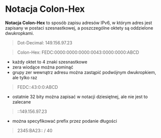 # Notacja Colon-Hex

**Notacja Colon-Hex** to sposób zapisu adresów IPv6, w którym adres jest zapisany w postaci szesnastkowej, a poszczególne oktety są oddzielone dwukropkami.

> Dot-Decimal: 149.156.97.23

> Colon-Hex: FEDC:0000:0000:0000:0043:0000:0000:ABCD

- każdy oktet to 4 znaki szesnastkowe
- zera wiodące można pominąć
- grupy zer wewnątrz adresu można zastąpić podwójnym dwukropkiem, ale tylko raz

> FEDC::43:0:0:ABCD

- ostatnie 32 bity można zapisać w notacji dziesiętnej, ale nie jest to zalecane

> ::149.156.97.23

- można specyfikować prefix przez podanie długości

> 2345:BA23:: / 40
